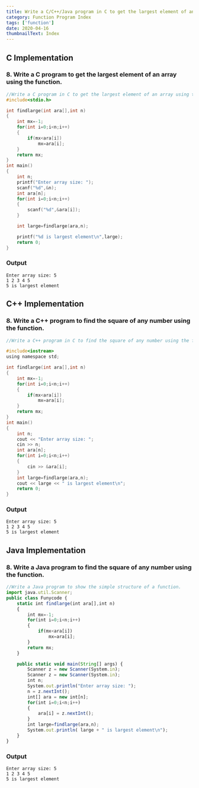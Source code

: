 ```yaml
---
title: Write a C/C++/Java program in C to get the largest element of an array using the function.
category: Function Program Index
tags: ['function']
date: 2020-04-16
thumbnailText: Index
---
```


## C Implementation
### 8. Write a C program to get the largest element of an array using the function.
```c
//Write a C program in C to get the largest element of an array using the function.
#include<stdio.h>

int findlarge(int ara[],int n)
{
    int mx=-1;
    for(int i=0;i<n;i++)
    {
        if(mx<ara[i])
            mx=ara[i];
    }
    return mx;
}
int main()
{
    int n;
    printf("Enter array size: ");
    scanf("%d",&n);
    int ara[n];
    for(int i=0;i<n;i++)
    {
        scanf("%d",&ara[i]);
    }

    int large=findlarge(ara,n);

    printf("%d is largest element\n",large);
    return 0;
}
```
### Output
```
Enter array size: 5
1 2 3 4 5
5 is largest element
```

## C++ Implementation
### 8. Write a C++ program to find the square of any number using the function.
```c
//Write a C++ program in C to find the square of any number using the function.

#include<iostream>
using namespace std;

int findlarge(int ara[],int n)
{
    int mx=-1;
    for(int i=0;i<n;i++)
    {
        if(mx<ara[i])
            mx=ara[i];
    }
    return mx;
}
int main()
{
    int n;
    cout << "Enter array size: ";
    cin >> n;
    int ara[n];
    for(int i=0;i<n;i++)
    {
        cin >> &ara[i];
    }
    int large=findlarge(ara,n);
    cout << large << " is largest element\n";
    return 0;
}
```
### Output
```
Enter array size: 5
1 2 3 4 5
5 is largest element
```

## Java Implementation
### 8. Write a Java program to find the square of any number using the function.
```js
//Write a Java program to show the simple structure of a function.
import java.util.Scanner;
public class Funycode {
    static int findlarge(int ara[],int n)
    {
        int mx=-1;
        for(int i=0;i<n;i++)
        {
            if(mx<ara[i])
                mx=ara[i];
        }
        return mx;
    }

    public static void main(String[] args) {
        Scanner z = new Scanner(System.in);
        Scanner z = new Scanner(System.in);
        int n;
        System.out.println("Enter array size: ");
        n = z.nextInt();
        int[] ara = new int[n];
        for(int i=0;i<n;i++)
        {
            ara[i] = z.nextInt();
        }
        int large=findlarge(ara,n);
        System.out.println( large + " is largest element\n");
    }
}
```
### Output
```
Enter array size: 5
1 2 3 4 5
5 is largest element
```
